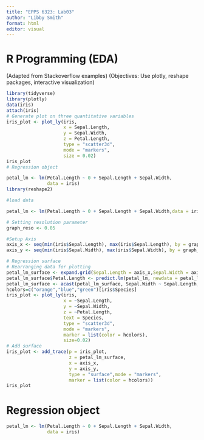 ---
title: "EPPS 6323: Lab03"
author: "Libby Smith"
format: html
editor: visual
---

# R Programming (EDA)

(Adapted from Stackoverflow examples) (Objectives: Use plotly, reshape packages, interactive visualization)

```{r message=FALSE, warning=FALSE}
library(tidyverse)
library(plotly)
data(iris)
attach(iris)
# Generate plot on three quantitative variables
iris_plot <- plot_ly(iris,
                     x = Sepal.Length,
                     y = Sepal.Width,
                     z = Petal.Length,
                     type = "scatter3d",
                     mode = "markers",
                     size = 0.02)
iris_plot
# Regression object

petal_lm <- lm(Petal.Length ~ 0 + Sepal.Length + Sepal.Width,
               data = iris)
library(reshape2)

#load data

petal_lm <- lm(Petal.Length ~ 0 + Sepal.Length + Sepal.Width,data = iris)

# Setting resolution parameter
graph_reso <- 0.05

#Setup Axis
axis_x <- seq(min(iris$Sepal.Length), max(iris$Sepal.Length), by = graph_reso)
axis_y <- seq(min(iris$Sepal.Width), max(iris$Sepal.Width), by = graph_reso)

# Regression surface
# Rearranging data for plotting
petal_lm_surface <- expand.grid(Sepal.Length = axis_x,Sepal.Width = axis_y,KEEP.OUT.ATTRS = F)
petal_lm_surface$Petal.Length <- predict.lm(petal_lm, newdata = petal_lm_surface)
petal_lm_surface <- acast(petal_lm_surface, Sepal.Width ~ Sepal.Length, value.var = "Petal.Length")
hcolors=c("orange","blue","green")[iris$Species]
iris_plot <- plot_ly(iris,
                     x = ~Sepal.Length,
                     y = ~Sepal.Width,
                     z = ~Petal.Length,
                     text = Species,
                     type = "scatter3d",
                     mode = "markers",
                     marker = list(color = hcolors),
                     size=0.02)
# Add surface
iris_plot <- add_trace(p = iris_plot,
                       z = petal_lm_surface,
                       x = axis_x,
                       y = axis_y,
                       type = "surface",mode = "markers",
                       marker = list(color = hcolors))
iris_plot
```

# Regression object

```{r}
petal_lm <- lm(Petal.Length ~ 0 + Sepal.Length + Sepal.Width, 
               data = iris)
```
